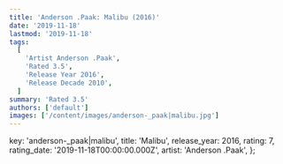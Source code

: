 ```yaml
---
title: 'Anderson .Paak: Malibu (2016)'
date: '2019-11-18'
lastmod: '2019-11-18'
tags:
  [
    'Artist Anderson .Paak',
    'Rated 3.5',
    'Release Year 2016',
    'Release Decade 2010',
  ]
summary: 'Rated 3.5'
authors: ['default']
images: ['/content/images/anderson-_paak|malibu.jpg']
---
```


  key: 'anderson-_paak|malibu',
  title: 'Malibu',
  release_year: 2016,
  rating: 7,
  rating_date: '2019-11-18T00:00:00.000Z',
  artist: 'Anderson .Paak',
};

<MusicRating data={data} />
